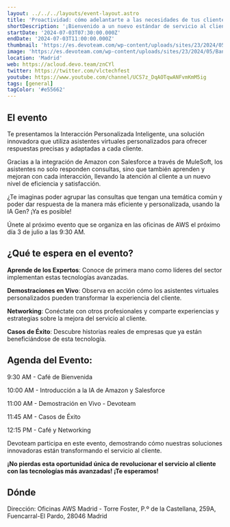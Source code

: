 ```yaml
---
layout: ../../../layouts/event-layout.astro
title: 'Proactividad: cómo adelantarte a las necesidades de tus clientes/usuarios con Salesforce'
shortDescription: '¡Bienvenido a un nuevo estándar de servicio al cliente! Te presentamos la "interacción personalizada inteligente", una solución innovadora que utiliza asistentes virtuales personalizados para ofrecer respuestas precisas y adaptadas a cada cliente.'
startDate: '2024-07-03T07:30:00.000Z'
endDate: '2024-07-03T11:00:00.000Z'
thumbnail: 'https://es.devoteam.com/wp-content/uploads/sites/23/2024/05/Banner-EVENTO-web-2.png'
image: 'https://es.devoteam.com/wp-content/uploads/sites/23/2024/05/Banner-EVENTO-web-2.png'
location: 'Madrid'
web: https://acloud.devo.team/znCYl
twitter: https://twitter.com/vlctechfest
youtube: https://www.youtube.com/channel/UCS7z_DqAOTqwANFvmKmM5ig
tags: [general]
tagColor: '#e55662'
---
```



## El evento

Te presentamos la Interacción Personalizada Inteligente, una solución innovadora que utiliza asistentes virtuales personalizados para ofrecer respuestas precisas y adaptadas a cada cliente.

Gracias a la integración de Amazon con Salesforce a través de MuleSoft, los asistentes no solo responden consultas, sino que también aprenden y mejoran con cada interacción, llevando la atención al cliente a un nuevo nivel de eficiencia y satisfacción.

¿Te imaginas poder agrupar las consultas que tengan una temática común y poder dar respuesta de la manera más eficiente y personalizada, usando la IA Gen? ¡Ya es posible!

Únete al próximo evento que se organiza en las oficinas de AWS el próximo día 3 de julio a las 9:30 AM.

## ¿Qué te espera en el evento?

**Aprende de los Expertos**: Conoce de primera mano como líderes del sector implementan estas tecnologías avanzadas.

**Demostraciones en Vivo**: Observa en acción cómo los asistentes virtuales personalizados pueden transformar la experiencia del cliente.

**Networking**: Conéctate con otros profesionales y comparte experiencias y estrategias sobre la mejora del servicio al cliente.

**Casos de Éxito**: Descubre historias reales de empresas que ya están beneficiándose de esta tecnología.

## Agenda del Evento:

9:30 AM - Café de Bienvenida

10:00 AM - Introducción a la IA de Amazon y Salesforce

11:00 AM - Demostración en Vivo - Devoteam

11:45 AM - Casos de Éxito

12:15 PM - Café y Networking

Devoteam participa en este evento, demostrando cómo nuestras soluciones innovadoras están transformando el servicio al cliente.

**¡No pierdas esta oportunidad única de revolucionar el servicio al cliente con las tecnologías más avanzadas! ¡Te esperamos!**

## Dónde

Dirección: Oficinas AWS Madrid - Torre Foster, P.º de la Castellana, 259A, Fuencarral-El Pardo, 28046 Madrid

<GoogleMap
  src="https://www.google.com/maps/embed?pb=!1m18!1m12!1m3!1d97119.4539804822!2d-3.8401552027343744!3d40.475642499999985!2m3!1f0!2f0!3f0!3m2!1i1024!2i768!4f13.1!3m3!1m2!1s0xd42291f58791735%3A0xfd590537aebf8c1c!2sAmazon%20Espa%C3%B1a%20-%20Oficinas%20Centrales%20(MAD15)!5e0!3m2!1ses!2ses!4v1719471070949!5m2!1ses!2ses"
  ariaLabel=" Oficinas AWS Madrid - Torre Foster, P.º de la Castellana, 259A, Fuencarral-El Pardo, 28046 Madrid"
/>
